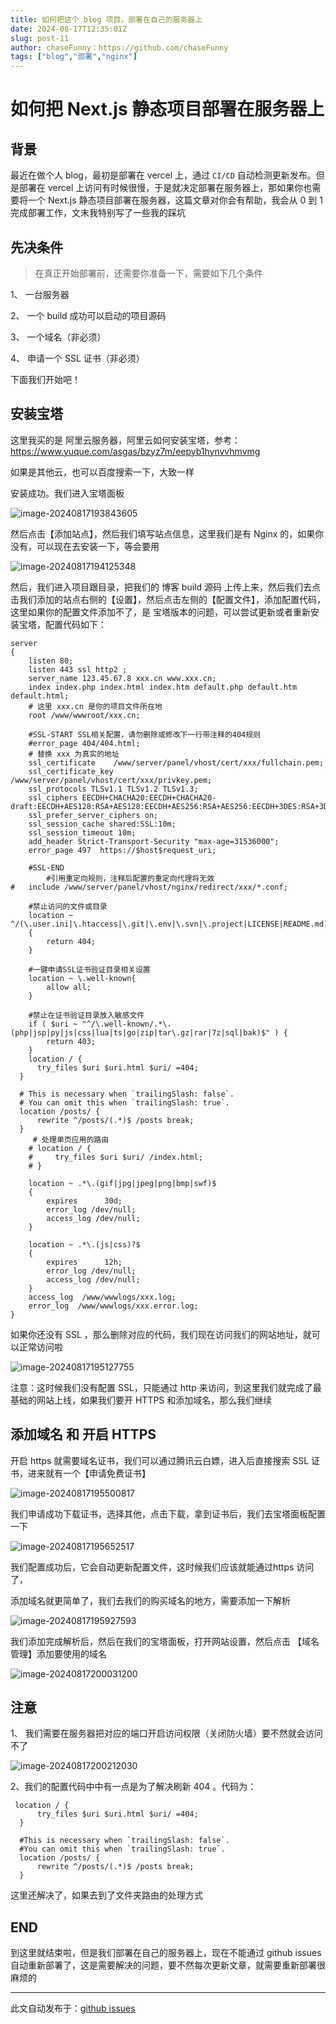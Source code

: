 ```yaml
---
title: 如何把这个 blog 项目，部署在自己的服务器上
date: 2024-08-17T12:35:01Z
slug: post-11
author: chaseFunny：https://github.com/chaseFunny
tags: ["blog","部署","nginx"]
---
```


#  如何把 Next.js 静态项目部署在服务器上

## 背景

最近在做个人 blog，最初是部署在 vercel 上，通过 `CI/CD` 自动检测更新发布。但是部署在 vercel 上访问有时候很慢，于是就决定部署在服务器上，那如果你也需要将一个 Next.js 静态项目部署在服务器，这篇文章对你会有帮助，我会从 0 到 1 完成部署工作，文末我特别写了一些我的踩坑

## 先决条件

> 在真正开始部署前，还需要你准备一下，需要如下几个条件

1、 一台服务器

2、 一个 build 成功可以启动的项目源码

3、 一个域名（非必须）

4、 申请一个 SSL 证书（非必须）

下面我们开始吧！

## 安装宝塔

这里我买的是 阿里云服务器，阿里云如何安装宝塔，参考：https://www.yuque.com/asgas/bzyz7m/eepyb1hynvvhmvmg

如果是其他云，也可以百度搜索一下，大致一样

安装成功。我们进入宝塔面板

![image-20240817193843605](https://blog-1304565468.cos.ap-shanghai.myqcloud.com/work/image-20240817193843605.png)

然后点击【添加站点】，然后我们填写站点信息，这里我们是有 Nginx 的，如果你没有，可以现在去安装一下，等会要用

![image-20240817194125348](https://blog-1304565468.cos.ap-shanghai.myqcloud.com/work/image-20240817194125348.png)

然后，我们进入项目跟目录，把我们的 博客 build 源码 上传上来，然后我们去点击我们添加的站点右侧的【设置】，然后点击左侧的【配置文件】，添加配置代码，这里如果你的配置文件添加不了，是 宝塔版本的问题，可以尝试更新或者重新安装宝塔，配置代码如下：

```nginx
server
{
    listen 80;
    listen 443 ssl http2 ;
    server_name 123.45.67.8 xxx.cn www.xxx.cn;
    index index.php index.html index.htm default.php default.htm default.html;
    # 这里 xxx.cn 是你的项目文件所在地
    root /www/wwwroot/xxx.cn;
   
    #SSL-START SSL相关配置，请勿删除或修改下一行带注释的404规则
    #error_page 404/404.html;
    # 替换 xxx 为真实的地址
    ssl_certificate    /www/server/panel/vhost/cert/xxx/fullchain.pem;
    ssl_certificate_key    /www/server/panel/vhost/cert/xxx/privkey.pem;
    ssl_protocols TLSv1.1 TLSv1.2 TLSv1.3;
    ssl_ciphers EECDH+CHACHA20:EECDH+CHACHA20-draft:EECDH+AES128:RSA+AES128:EECDH+AES256:RSA+AES256:EECDH+3DES:RSA+3DES:!MD5;
    ssl_prefer_server_ciphers on;
    ssl_session_cache shared:SSL:10m;
    ssl_session_timeout 10m;
    add_header Strict-Transport-Security "max-age=31536000";
    error_page 497  https://$host$request_uri;

    #SSL-END
    	#引用重定向规则，注释后配置的重定向代理将无效
# 	include /www/server/panel/vhost/nginx/redirect/xxx/*.conf;

    #禁止访问的文件或目录
    location ~ ^/(\.user.ini|\.htaccess|\.git|\.env|\.svn|\.project|LICENSE|README.md)
    {
        return 404;
    }

    #一键申请SSL证书验证目录相关设置
    location ~ \.well-known{
        allow all;
    }

    #禁止在证书验证目录放入敏感文件
    if ( $uri ~ "^/\.well-known/.*\.(php|jsp|py|js|css|lua|ts|go|zip|tar\.gz|rar|7z|sql|bak)$" ) {
        return 403;
    }
    location / {
      try_files $uri $uri.html $uri/ =404;
  }

  # This is necessary when `trailingSlash: false`.
  # You can omit this when `trailingSlash: true`.
  location /posts/ {
      rewrite ^/posts/(.*)$ /posts break;
  }
     # 处理单页应用的路由
    # location / {
    #     try_files $uri $uri/ /index.html;
    # }
    
    location ~ .*\.(gif|jpg|jpeg|png|bmp|swf)$
    {
        expires      30d;
        error_log /dev/null;
        access_log /dev/null;
    }

    location ~ .*\.(js|css)?$
    {
        expires      12h;
        error_log /dev/null;
        access_log /dev/null;
    }
    access_log  /www/wwwlogs/xxx.log;
    error_log  /www/wwwlogs/xxx.error.log;
}
```

如果你还没有 SSL ，那么删除对应的代码，我们现在访问我们的网站地址，就可以正常访问啦

![image-20240817195127755](https://blog-1304565468.cos.ap-shanghai.myqcloud.com/work/image-20240817195127755.png)

注意：这时候我们没有配置 SSL，只能通过 http 来访问，到这里我们就完成了最基础的网站上线，如果我们要开 HTTPS 和添加域名，那么我们继续

## 添加域名 和 开启 HTTPS

开启 https 就需要域名证书，我们可以通过腾讯云白嫖，进入后直接搜索 SSL 证书，进来就有一个【申请免费证书】

![image-20240817195500817](https://blog-1304565468.cos.ap-shanghai.myqcloud.com/work/image-20240817195500817.png)

我们申请成功下载证书，选择其他，点击下载，拿到证书后，我们去宝塔面板配置一下

![image-20240817195652517](https://blog-1304565468.cos.ap-shanghai.myqcloud.com/work/image-20240817195652517.png)

我们配置成功后，它会自动更新配置文件，这时候我们应该就能通过https 访问了，

添加域名就更简单了，我们去我们的购买域名的地方，需要添加一下解析

![image-20240817195927593](https://blog-1304565468.cos.ap-shanghai.myqcloud.com/work/image-20240817195927593.png)

我们添加完成解析后，然后在我们的宝塔面板，打开网站设置，然后点击	【域名管理】添加要使用的域名

![image-20240817200031200](https://blog-1304565468.cos.ap-shanghai.myqcloud.com/work/image-20240817200031200.png)

## 注意

1、 我们需要在服务器把对应的端口开启访问权限（关闭防火墙）要不然就会访问不了

![image-20240817200212030](https://blog-1304565468.cos.ap-shanghai.myqcloud.com/work/image-20240817200212030.png)

2、我们的配置代码中中有一点是为了解决刷新 404 。代码为：

```nginx
 location / {
      try_files $uri $uri.html $uri/ =404;
  }

  #This is necessary when `trailingSlash: false`.
  #You can omit this when `trailingSlash: true`.
  location /posts/ {
      rewrite ^/posts/(.*)$ /posts break;
  }
```

这里还解决了，如果去到了文件夹路由的处理方式

## END

到这里就结束啦，但是我们部署在自己的服务器上，现在不能通过 github issues 自动重新部署了，这是需要解决的问题，要不然每次更新文章，就需要重新部署很麻烦的

---
此文自动发布于：<a href="https://github.com/coderPerseus/blog/issues/11" target="_blank">github issues</a>
